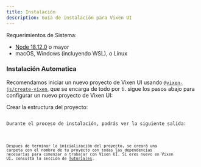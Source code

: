 ```yaml
---
title: Instalación
description: Guía de instalación para Vixen UI
---
```





Requerimientos de Sistema:
- [Node 18.12.0](https://nodejs.org/en) o mayor
- macOS, Windows (incluyendo WSL), o Linux

### Instalación Automatica

Recomendamos iniciar un nuevo proyecto de Vixen UI usando [`@vixen-js/create-vixen`](https://github.com/Vixen-js/create-vixen), que se encarga de todo por ti. sigue los pasos abajo para configurar un nuevo proyecto de Vixen UI:

Crear la estructura del proyecto:

<Code code={outputInstall} lang='bash' />
Durante el proceso de instalación, podrás ver la siguiente salida:

<Code code={outputCreate} lang='bash' />

Despues de terminar la inicialización del proyecto, se creará una carpeta con el nombre de tu proyecto con todas las dependencias necesarias para comenzar a trabajar con Vixen UI.
Si eres nuevo en Vixen UI, consulta la sección de [Tutoriales](/build-application-react).